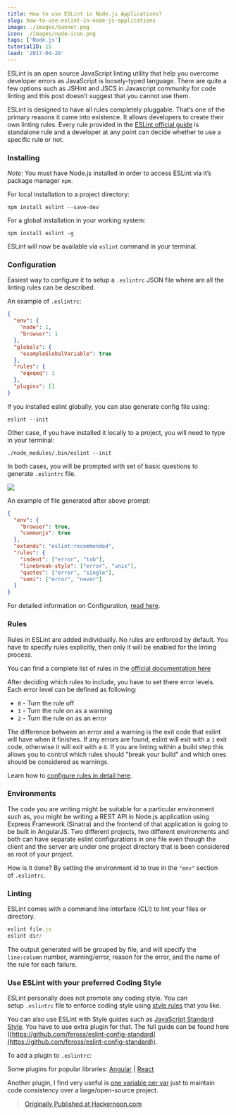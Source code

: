 ```yaml
---
title: How to use ESLint in Node.js Applications?
slug: how-to-use-eslint-in-node-js-applications
image: ./images/banner.png
icon: ./images/node-icon.png
tags: ['Node.js']
tutorialID: 15
lead: '2017-04-28'
---
```


ESLint is an open source JavaScript linting utility that help you overcome developer errors as JavaScript is loosely-typed language. There are quite a few options such as JSHint and JSCS in Javascript community for code linting and this post doesn’t suggest that you cannot use them.

ESLint is designed to have all rules completely pluggable. That’s one of the primary reasons it came into existence. It allows developers to create their own linting rules. Every rule provided in the [ESLint official guide](http://eslint.org/docs/user-guide) is standalone rule and a developer at any point can decide whether to use a specific rule or not.

### Installing

_Note_: You must have Node.js installed in order to access ESLint via it’s package manager `npm`.

For local installation to a project directory:

```shell
npm install eslint --save-dev
```

For a global installation in your working system:

```shell
npm install eslint -g
```

ESLint will now be available via `eslint` command in your terminal.

### Configuration

Easiest way to configure it to setup a `.eslintrc` JSON file where are all the linting rules can be described.

An example of `.eslintrc`:

```json
{
  "env": {
    "node": 1,
    "browser": 1
  },
  "globals": {
    "exampleGlobalVariable": true
  },
  "rules": {
    "eqeqeq": 1
  },
  "plugins": []
}
```

If you installed eslint globally, you can also generate config file using:

```shell
eslint --init
```

Other case, if you have installed it locally to a project, you will need to type in your terminal:

```shell
./node_modules/.bin/eslint --init
```

In both cases, you will be prompted with set of basic questions to generate `.eslintrc` file.

![](https://cdn-images-1.medium.com/max/800/0*RMPR1vjmB6jsHtHw.png)

An example of file generated after above prompt:

```json
{
  "env": {
    "browser": true,
    "commonjs": true
  },
  "extends": "eslint:recommended",
  "rules": {
    "indent": ["error", "tab"],
    "linebreak-style": ["error", "unix"],
    "quotes": ["error", "single"],
    "semi": ["error", "never"]
  }
}
```

For detailed information on Configuration, [read here](http://eslint.org/docs/user-guide/configuring).

### Rules

Rules in ESLint are added individually. No rules are enforced by default. You have to specify rules explicitly, then only it will be enabled for the linting process.

You can find a complete list of rules in the [official documentation here](http://eslint.org/docs/rules/)

After deciding which rules to include, you have to set there error levels. Each error level can be defined as following:

- `0` - Turn the rule off
- `1` - Turn the rule on as a warning
- `2` - Turn the rule on as an error

The difference between an error and a warning is the exit code that eslint will have when it finishes. If any errors are found, eslint will exit with a `1` exit code, otherwise it will exit with a `0`. If you are linting within a build step this allows you to control which rules should "break your build" and which ones should be considered as warnings.

Learn how to [configure rules in detail here](http://eslint.org/docs/user-guide/configuring#configuring-rules).

### Environments

The code you are writing might be suitable for a particular environment such as, you might be writing a REST API in Node.js application using Express Framework (Sinatra) and the frontend of that application is going to be built in AngularJS. Two different projects, two different environments and both can have separate eslint configurations in one file even though the client and the server are under one project directory that is been considered as root of your project.

How is it done? By setting the environment id to true in the `"env"` section of `.eslintrc`.

### Linting

ESLint comes with a command line interface (CLI) to lint your files or directory.

```js
eslint file.js
eslint dir/
```

The output generated will be grouped by file, and will specify the `line:column` number, warning/error, reason for the error, and the name of the rule for each failure.

### Use ESLint with your preferred Coding Style

ESLint personally does not promote any coding style. You can setup `.eslintrc` file to enforce coding style using [style rules](http://eslint.org/docs/rules/#stylistic-issues) that you like.

You can also use ESLint with Style guides such as [JavaScript Standard Style](http://standardjs.com/). You have to use extra plugin for that. The full guide can be found here ([https://github.com/feross/eslint-config-standard](https://github.com/feross/eslint-config-standard)).

To add a plugin to `.eslintrc`:

Some plugins for popular libraries: [Angular](https://www.npmjs.com/package/eslint-plugin-angular) | [React](https://www.npmjs.com/package/eslint-plugin-react)

Another plugin, I find very useful is [one variable per var](https://www.npmjs.com/package/eslint-plugin-one-variable-per-var) just to maintain code consistency over a large/open-source project.

> [Originally Published at Hackernoon.com](https://medium.com/hackernoon/how-to-use-eslint-in-node-js-applications-cc4b2298ce55)
